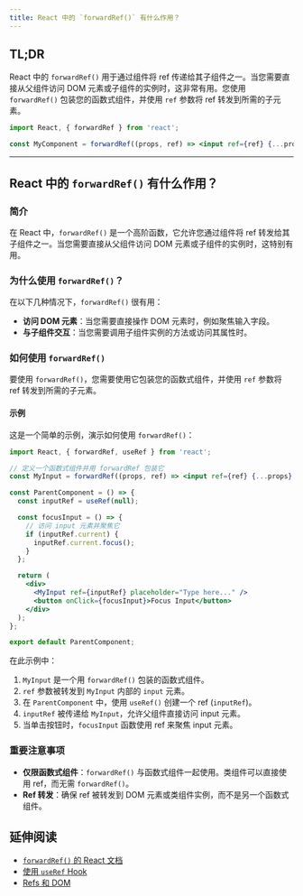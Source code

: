 ```yaml
---
title: React 中的 `forwardRef()` 有什么作用？
---
```


## TL;DR

React 中的 `forwardRef()` 用于通过组件将 ref 传递给其子组件之一。当您需要直接从父组件访问 DOM 元素或子组件的实例时，这非常有用。您使用 `forwardRef()` 包装您的函数式组件，并使用 `ref` 参数将 ref 转发到所需的子元素。

```jsx
import React, { forwardRef } from 'react';

const MyComponent = forwardRef((props, ref) => <input ref={ref} {...props} />);
```

***

## React 中的 `forwardRef()` 有什么作用？

### 简介

在 React 中，`forwardRef()` 是一个高阶函数，它允许您通过组件将 ref 转发给其子组件之一。当您需要直接从父组件访问 DOM 元素或子组件的实例时，这特别有用。

### 为什么使用 `forwardRef()`？

在以下几种情况下，`forwardRef()` 很有用：

* **访问 DOM 元素**：当您需要直接操作 DOM 元素时，例如聚焦输入字段。
* **与子组件交互**：当您需要调用子组件实例的方法或访问其属性时。

### 如何使用 `forwardRef()`

要使用 `forwardRef()`，您需要使用它包装您的函数式组件，并使用 `ref` 参数将 ref 转发到所需的子元素。

#### 示例

这是一个简单的示例，演示如何使用 `forwardRef()`：

```jsx
import React, { forwardRef, useRef } from 'react';

// 定义一个函数式组件并用 forwardRef 包装它
const MyInput = forwardRef((props, ref) => <input ref={ref} {...props} />);

const ParentComponent = () => {
  const inputRef = useRef(null);

  const focusInput = () => {
    // 访问 input 元素并聚焦它
    if (inputRef.current) {
      inputRef.current.focus();
    }
  };

  return (
    <div>
      <MyInput ref={inputRef} placeholder="Type here..." />
      <button onClick={focusInput}>Focus Input</button>
    </div>
  );
};

export default ParentComponent;
```

在此示例中：

1. `MyInput` 是一个用 `forwardRef()` 包装的函数式组件。
2. `ref` 参数被转发到 `MyInput` 内部的 `input` 元素。
3. 在 `ParentComponent` 中，使用 `useRef()` 创建一个 ref (`inputRef`)。
4. `inputRef` 被传递给 `MyInput`，允许父组件直接访问 input 元素。
5. 当单击按钮时，`focusInput` 函数使用 ref 来聚焦 input 元素。

### 重要注意事项

* **仅限函数式组件**：`forwardRef()` 与函数式组件一起使用。类组件可以直接使用 ref，而无需 `forwardRef()`。
* **Ref 转发**：确保 ref 被转发到 DOM 元素或类组件实例，而不是另一个函数式组件。

## 延伸阅读

* [`forwardRef()` 的 React 文档](https://react.dev/reference/react/forwardRef)
* [使用 `useRef` Hook](https://react.dev/reference/react/useRef)
* [Refs 和 DOM](https://react.dev/learn/manipulating-the-dom-with-refs)
